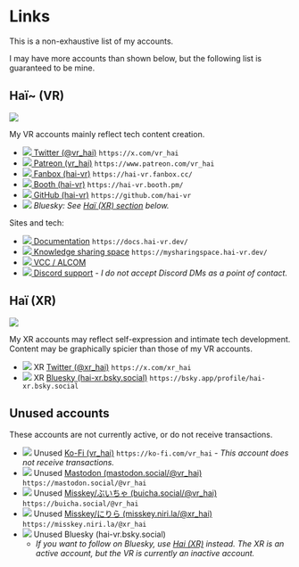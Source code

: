 ﻿---
hide_table_of_contents: true
---
# Links

This is a non-exhaustive list of my accounts.

I may have more accounts than shown below, but the following list is guaranteed to be mine.

## Haï~ (VR)

![](/img/primary.jpg)

My VR accounts mainly reflect tech content creation.

- [![](/img/media/twitter.png) Twitter (@vr_hai)](https://x.com/vr_hai) `https://x.com/vr_hai`
- [![](/img/media/patreon.png) Patreon (vr_hai)](https://www.patreon.com/vr_hai) `https://www.patreon.com/vr_hai`
- [![](/img/media/fanbox.png) Fanbox (hai-vr)](https://hai-vr.fanbox.cc/) `https://hai-vr.fanbox.cc/`
- [![](/img/media/booth.png) Booth (hai-vr)](https://hai-vr.booth.pm/) `https://hai-vr.booth.pm/`
- [![](/img/media/github.png) GitHub (hai-vr)](https://github.com/hai-vr) `https://github.com/hai-vr`
- *![](/img/media/bluesky.png) Bluesky: See [Haï (XR) section](#haï-xr) below.*

Sites and tech:

- [![](/img/media/hai.png) Documentation](https://docs.hai-vr.dev/) `https://docs.hai-vr.dev/`
- [![](/img/media/notion.png) Knowledge sharing space](https://mysharingspace.hai-vr.dev/) `https://mysharingspace.hai-vr.dev/`
- [![](/img/media/alcom.png) VCC / ALCOM](https://docs.hai-vr.dev/docs/products/listing)
- [![](/img/media/discord.png) Discord support](/docs/other/discord) - *I do not accept Discord DMs as a point of contact.*

## Haï (XR)

![](/img/secondary.jpg)

My XR accounts may reflect self-expression and intimate tech development. Content may be graphically spicier than those of my VR accounts.

- [![](/img/media/twitter.png)](https://x.com/xr_hai) XR [Twitter (@xr_hai)](https://x.com/xr_hai) `https://x.com/xr_hai`
- [![](/img/media/bluesky.png)](https://bsky.app/profile/hai-xr.bsky.social) XR [Bluesky (hai-xr.bsky.social)](https://bsky.app/profile/hai-xr.bsky.social) `https://bsky.app/profile/hai-xr.bsky.social`

## Unused accounts

These accounts are not currently active, or do not receive transactions.

- ![](/img/media/kofi.png) Unused [Ko-Fi (vr_hai)](https://ko-fi.com/vr_hai) `https://ko-fi.com/vr_hai` - *This account does not receive transactions.*
- ![](/img/media/mastodon.png) Unused [Mastodon (mastodon.social/@vr_hai)](https://mastodon.social/@vr_hai) `https://mastodon.social/@vr_hai`
- ![](/img/media/buicha.png) Unused [Misskey/ぶいちゃ (buicha.social/@vr_hai)](https://buicha.social/@vr_hai) `https://buicha.social/@vr_hai`
- ![](/img/media/nirila.png) Unused [Misskey/にりら (misskey.niri.la/@xr_hai)](https://misskey.niri.la/@xr_hai) `https://misskey.niri.la/@xr_hai`
- ![](/img/media/bluesky.png) Unused Bluesky (hai-vr.bsky.social)
  - *If you want to follow on Bluesky, use [Hai (XR)](https://bsky.app/profile/hai-xr.bsky.social) instead. The XR is an active account, but the VR is currently an inactive account.*
